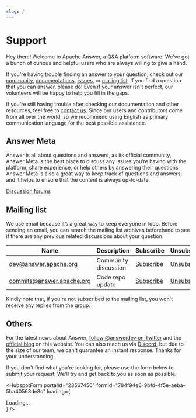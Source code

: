 ```yaml
---
slug: /
---
```


# Support

Hey there! Welcome to Apache Answer, a Q&A platform software. We've got a bunch of curious and helpful users who are always willing to give a hand.

If you're having trouble finding an answer to your question, check out our [community](#answer-meta), [documentations](/docs), [issues](/community/issues), or [mailing list](#mailing-list). If you find a question that you can answer, please do! Even if your answer isn't perfect, our volunteers will be happy to help you fill in the gaps.

If you're still having trouble after checking our documentation and other resources, feel free to [contact us](#others). Since our users and contributors come from all over the world, so we recommend using English as primary communication language for the best possible assistance.

## Answer Meta

Answer is all about questions and answers, as its official community, Answer Meta is the best place to discuss any issues you’re having with the platform, share experience, or help others by answering their questions. Answer Meta is also a great way to keep track of questions and answers, and it helps to ensure that the content is always up-to-date.

<a href="https://meta.answer.dev" className="btn btn-lg btn-primary"><i className="bi bi-chat-square-text-fill me-2"></i>Discussion forums</a>

## Mailing list

We use email because it’s a great way to keep everyone in loop. Before sending an email, you can search the mailing list archives beforehand to see if there are any previous related discussions about your question.

| Name | Description | Subscribe | Unsubscribe | Archives |
| --- | --- | --- | --- | --- |
| dev@answer.apache.org | Community discussion | [Subscribe](mailto:dev-subscribe@answer.apache.org) | [Unsubscribe](mailto:dev-subscribe@answer.apache.org) | [Archives](https://lists.apache.org/list.html?dev@answer.apache.org) |
| commits@answer.apache.org | Code repo update | [Subscribe](mailto:commits-subscribe@answer.apache.org) | [Unsubscribe](mailto:commits-unsubscribe@answer.apache.org) | [Archives](https://lists.apache.org/list.html?commits@answer.apache.org) |

Kindly note that, if you're not subscribed to the mailing list, you won't receive any replies from the group.

## Others

For the latest news about Answer, [follow @answerdev on Twitter](https://twitter.com/answerdev) and the [official blog](/blog) on this website. You can also reach us via [Discord](https://discord.gg/a6PZZbfnFx), but due to the size of our team, we can't guarantee an instant response. Thanks for your understanding.

If you don't find what you're looking for, please use the form below to submit your request. We'll try and get back to you as soon as possible.


  <HubspotForm
      portalId="23567456"
      formId="784f94e6-9bfd-4f5e-aeba-5ba40563de8c"
      loading={<div className='text-center'>
        <Spinner animation="border" role="status" variant="secondary">
          <span className="visually-hidden">
            <Translate id="loading">
              Loading...
            </Translate>
          </span>
        </Spinner>
      </div> }
    />
